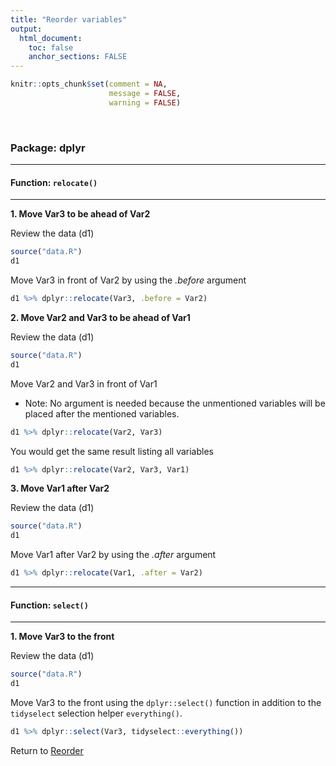 ```yaml
---
title: "Reorder variables"
output: 
  html_document:
    toc: false
    anchor_sections: FALSE
---
```


```r
knitr::opts_chunk$set(comment = NA,
                      message = FALSE,
                      warning = FALSE)
```

<br>

### Package: dplyr

---

#### Function: `relocate()`

---

**1\. Move Var3 to be ahead of Var2**

Review the data (d1)

```r

source("data.R")
d1

```

Move Var3 in front of Var2 by using the *.before* argument

```r

d1 %>% dplyr::relocate(Var3, .before = Var2)

```


**2\. Move Var2 and Var3 to be ahead of Var1**

Review the data (d1)

```r

source("data.R")
d1

```

Move Var2 and Var3 in front of Var1

* Note: No argument is needed because the unmentioned variables will be placed after the mentioned variables.

```r

d1 %>% dplyr::relocate(Var2, Var3)


```

You would get the same result listing all variables

```r

d1 %>% dplyr::relocate(Var2, Var3, Var1)


```


**3\. Move Var1 after Var2**

Review the data (d1)

```r

source("data.R")
d1

```

Move Var1 after Var2 by using the *.after* argument

```r

d1 %>% dplyr::relocate(Var1, .after = Var2)

```

---

#### Function: `select()`

---

**1\. Move Var3 to the front**

Review the data (d1)

```r

source("data.R")
d1

```

Move Var3 to the front using the `dplyr::select()` function in addition to the `tidyselect` selection helper `everything()`.

```r

d1 %>% dplyr::select(Var3, tidyselect::everything())

```


Return to [Reorder](https://github.com/Cghlewis/data-wrangling-functions/wiki/Reorder)
